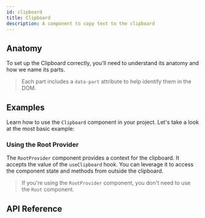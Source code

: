 ```yaml
---
id: clipboard
title: Clipboard
description: A component to copy text to the clipboard
---
```


<ComponentPreview id="Clipboard" />

## Anatomy

To set up the Clipboard correctly, you'll need to understand its anatomy and how we name its parts.

> Each part includes a `data-part` attribute to help identify them in the DOM.

<Anatomy id="clipboard" />

## Examples

Learn how to use the `Clipboard` component in your project. Let's take a look at the most basic example:

<Example id="basic" />

### Using the Root Provider

The `RootProvider` component provides a context for the clipboard. It accepts the value of the `useClipboard` hook. You
can leverage it to access the component state and methods from outside the clipboard.

<Example id="root-provider" />

> If you're using the `RootProvider` component, you don't need to use the `Root` component.

## API Reference

<ComponentTypes id="clipboard" />
